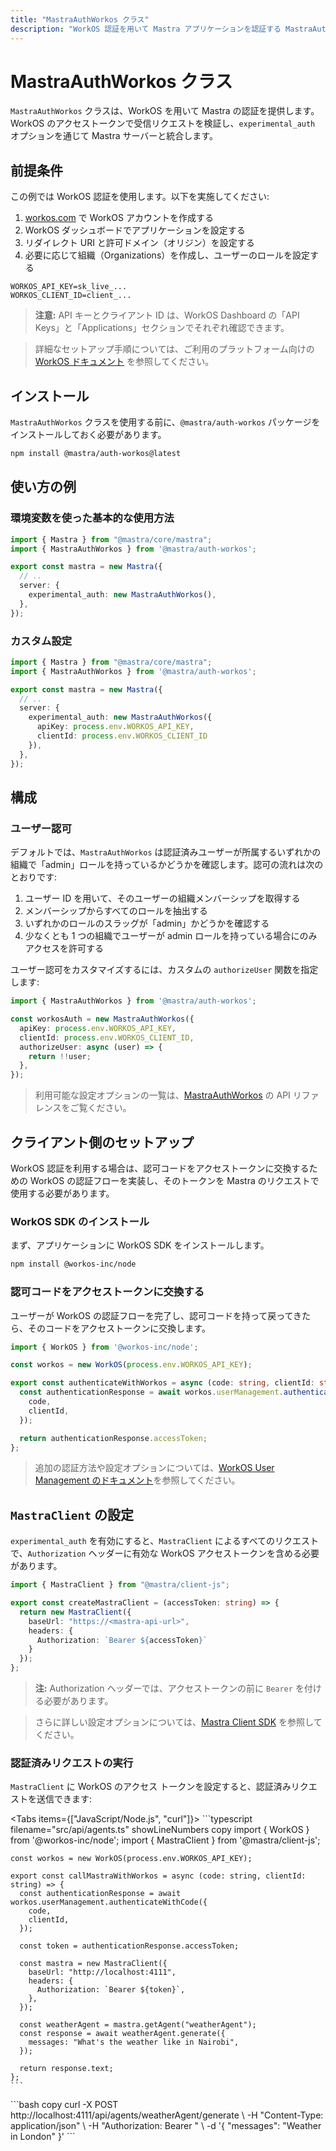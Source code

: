 ```yaml
---
title: "MastraAuthWorkos クラス"
description: "WorkOS 認証を用いて Mastra アプリケーションを認証する MastraAuthWorkos クラスのドキュメント。"
---
```




# MastraAuthWorkos クラス

`MastraAuthWorkos` クラスは、WorkOS を用いて Mastra の認証を提供します。WorkOS のアクセストークンで受信リクエストを検証し、`experimental_auth` オプションを通じて Mastra サーバーと統合します。

## 前提条件

この例では WorkOS 認証を使用します。以下を実施してください:

1. [workos.com](https://workos.com/) で WorkOS アカウントを作成する
2. WorkOS ダッシュボードでアプリケーションを設定する
3. リダイレクト URI と許可ドメイン（オリジン）を設定する
4. 必要に応じて組織（Organizations）を作成し、ユーザーのロールを設定する

```env filename=".env" copy
WORKOS_API_KEY=sk_live_...
WORKOS_CLIENT_ID=client_...
```

> **注意:** API キーとクライアント ID は、WorkOS Dashboard の「API Keys」と「Applications」セクションでそれぞれ確認できます。

> 詳細なセットアップ手順については、ご利用のプラットフォーム向けの [WorkOS ドキュメント](https://workos.com/docs) を参照してください。


## インストール

`MastraAuthWorkos` クラスを使用する前に、`@mastra/auth-workos` パッケージをインストールしておく必要があります。

```bash copy
npm install @mastra/auth-workos@latest
```


## 使い方の例

### 環境変数を使った基本的な使用方法

```typescript {2,7} filename="src/mastra/index.ts" showLineNumbers copy
import { Mastra } from "@mastra/core/mastra";
import { MastraAuthWorkos } from '@mastra/auth-workos';

export const mastra = new Mastra({
  // ..
  server: {
    experimental_auth: new MastraAuthWorkos(),
  },
});
```


### カスタム設定

```typescript {2,7-10} filename="src/mastra/index.ts" showLineNumbers copy
import { Mastra } from "@mastra/core/mastra";
import { MastraAuthWorkos } from '@mastra/auth-workos';

export const mastra = new Mastra({
  // ..
  server: {
    experimental_auth: new MastraAuthWorkos({
      apiKey: process.env.WORKOS_API_KEY,
      clientId: process.env.WORKOS_CLIENT_ID
    }),
  },
});
```


## 構成

### ユーザー認可

デフォルトでは、`MastraAuthWorkos` は認証済みユーザーが所属するいずれかの組織で「admin」ロールを持っているかどうかを確認します。認可の流れは次のとおりです:

1. ユーザー ID を用いて、そのユーザーの組織メンバーシップを取得する
2. メンバーシップからすべてのロールを抽出する
3. いずれかのロールのスラッグが「admin」かどうかを確認する
4. 少なくとも 1 つの組織でユーザーが admin ロールを持っている場合にのみアクセスを許可する

ユーザー認可をカスタマイズするには、カスタムの `authorizeUser` 関数を指定します:

```typescript filename="src/mastra/auth.ts" showLineNumbers copy
import { MastraAuthWorkos } from '@mastra/auth-workos';

const workosAuth = new MastraAuthWorkos({
  apiKey: process.env.WORKOS_API_KEY,
  clientId: process.env.WORKOS_CLIENT_ID,
  authorizeUser: async (user) => {
    return !!user;
  },
});
```

> 利用可能な設定オプションの一覧は、[MastraAuthWorkos](/reference/auth/workos) の API リファレンスをご覧ください。


## クライアント側のセットアップ

WorkOS 認証を利用する場合は、認可コードをアクセストークンに交換するための WorkOS の認証フローを実装し、そのトークンを Mastra のリクエストで使用する必要があります。

### WorkOS SDK のインストール

まず、アプリケーションに WorkOS SDK をインストールします。

```bash copy
npm install @workos-inc/node
```


### 認可コードをアクセストークンに交換する

ユーザーが WorkOS の認証フローを完了し、認可コードを持って戻ってきたら、そのコードをアクセストークンに交換します。

```typescript filename="lib/auth.ts" showLineNumbers copy
import { WorkOS } from '@workos-inc/node';

const workos = new WorkOS(process.env.WORKOS_API_KEY);

export const authenticateWithWorkos = async (code: string, clientId: string) => {
  const authenticationResponse = await workos.userManagement.authenticateWithCode({
    code,
    clientId,
  });

  return authenticationResponse.accessToken;
};
```

> 追加の認証方法や設定オプションについては、[WorkOS User Management のドキュメント](https://workos.com/docs/authkit/vanilla/nodejs)を参照してください。


## `MastraClient` の設定

`experimental_auth` を有効にすると、`MastraClient` によるすべてのリクエストで、`Authorization` ヘッダーに有効な WorkOS アクセストークンを含める必要があります。

```typescript filename="lib/mastra/mastra-client.ts" showLineNumbers copy
import { MastraClient } from "@mastra/client-js";

export const createMastraClient = (accessToken: string) => {
  return new MastraClient({
    baseUrl: "https://<mastra-api-url>",
    headers: {
      Authorization: `Bearer ${accessToken}`
    }
  });
};
```

> **注:** Authorization ヘッダーでは、アクセストークンの前に `Bearer` を付ける必要があります。

> さらに詳しい設定オプションについては、[Mastra Client SDK](/docs/server-db/mastra-client) を参照してください。


### 認証済みリクエストの実行

`MastraClient` に WorkOS のアクセス トークンを設定すると、認証済みリクエストを送信できます:

<Tabs items={["JavaScript/Node.js", "curl"]}>
  <Tab>
    ```typescript filename="src/api/agents.ts" showLineNumbers copy
    import { WorkOS } from '@workos-inc/node';
    import { MastraClient } from '@mastra/client-js';

    const workos = new WorkOS(process.env.WORKOS_API_KEY);

    export const callMastraWithWorkos = async (code: string, clientId: string) => {
      const authenticationResponse = await workos.userManagement.authenticateWithCode({
        code,
        clientId,
      });

      const token = authenticationResponse.accessToken;

      const mastra = new MastraClient({
        baseUrl: "http://localhost:4111",
        headers: {
          Authorization: `Bearer ${token}`,
        },
      });

      const weatherAgent = mastra.getAgent("weatherAgent");
      const response = await weatherAgent.generate({
        messages: "What's the weather like in Nairobi",
      });

      return response.text;
    };
    ```
  </Tab>
  <Tab>
    ```bash copy
    curl -X POST http://localhost:4111/api/agents/weatherAgent/generate \
      -H "Content-Type: application/json" \
      -H "Authorization: Bearer <your-workos-access-token>" \
      -d '{
        "messages": "Weather in London"
      }'
    ```
  </Tab>
</Tabs>